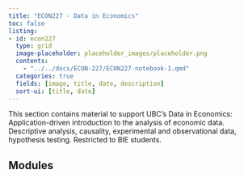 ```yaml
---
title: "ECON227 - Data in Economics"
toc: false
listing:
- id: econ227
  type: grid
  image-placeholder: placeholder_images/placeholder.png
  contents:
    - "../../docs/ECON-227/ECON227-notebook-1.qmd"
  categories: true
  fields: [image, title, date, description]
  sort-ui: [title, date]
---
```


This section contains material to support UBC's Data in Economics: Application-driven introduction to the analysis of economic data. Descriptive analysis, causality, experimental and observational data, hypothesis testing. Restricted to BIE students.

## Modules

::: {#econ227}

:::


